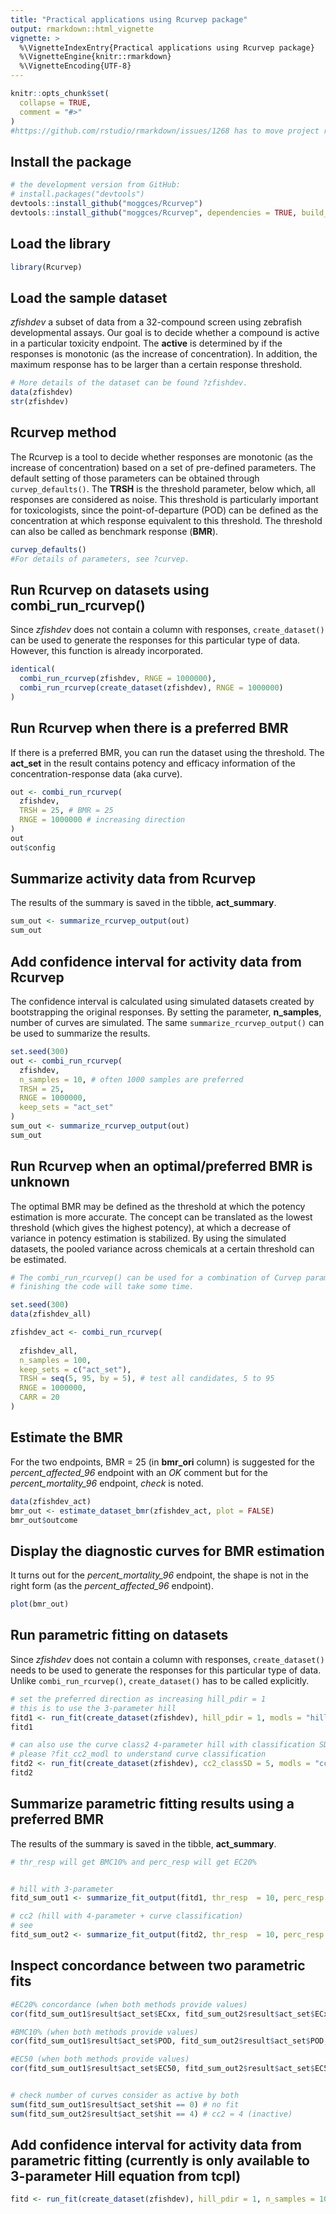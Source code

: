 ```yaml
---
title: "Practical applications using Rcurvep package"
output: rmarkdown::html_vignette
vignette: >
  %\VignetteIndexEntry{Practical applications using Rcurvep package}
  %\VignetteEngine{knitr::rmarkdown}
  %\VignetteEncoding{UTF-8}
---
```


```r
knitr::opts_chunk$set(
  collapse = TRUE,
  comment = "#>"
)
#https://github.com/rstudio/rmarkdown/issues/1268 has to move project rmd_knit_tem
```

## Install the package

```r
# the development version from GitHub:
# install.packages("devtools")
devtools::install_github("moggces/Rcurvep")
devtools::install_github("moggces/Rcurvep", dependencies = TRUE, build_vignettes = TRUE)
```


## Load the library


```r
library(Rcurvep)
```

## Load the sample dataset

*zfishdev* a subset of data from a 32-compound screen using zebrafish developmental assays. 
Our goal is to decide whether a compound is active in a particular toxicity endpoint. 
The **active** is determined by if the responses is monotonic (as the increase of concentration). In addition, the maximum response has to be larger than a certain response threshold. 

```r
# More details of the dataset can be found ?zfishdev.
data(zfishdev) 
str(zfishdev)
```

## Rcurvep method

The Rcurvep is a tool to decide whether responses are monotonic (as the increase of concentration) based on a set of pre-defined parameters. The default setting of those parameters can be obtained through `curvep_defaults()`. 
The **TRSH** is the threshold parameter, below which, all responses are considered as noise. This threshold is particularly important for toxicologists, since the point-of-departure (POD) can be defined as the concentration at which response equivalent to this threshold. The threshold can also be called as benchmark response (**BMR**).


```r
curvep_defaults()
#For details of parameters, see ?curvep.

```

## Run Rcurvep on datasets using combi_run_rcurvep()

Since *zfishdev* does not contain a column with responses, `create_dataset()` can be used to generate the responses for this particular type of data. However, this function is already incorporated.

```r
identical(
  combi_run_rcurvep(zfishdev, RNGE = 1000000),
  combi_run_rcurvep(create_dataset(zfishdev), RNGE = 1000000)
)
```

## Run Rcurvep when there is a preferred BMR

If there is a preferred BMR, you can run the dataset using the threshold. The **act_set** in the result contains potency and efficacy information of the concentration-response data (aka curve). 

```r
out <- combi_run_rcurvep(
  zfishdev,
  TRSH = 25, # BMR = 25
  RNGE = 1000000 # increasing direction
)
out
out$config
```


## Summarize activity data from Rcurvep

The results of the summary is saved in the tibble, **act_summary**.

```r
sum_out <- summarize_rcurvep_output(out)
sum_out
```

## Add confidence interval for activity data from Rcurvep

The confidence interval is calculated using simulated datasets created by bootstrapping the original responses. By setting the parameter, **n_samples**, number of curves are simulated. The same `summarize_rcurvep_output()` can be used to summarize the results. 

```r
set.seed(300)
out <- combi_run_rcurvep(
  zfishdev,
  n_samples = 10, # often 1000 samples are preferred
  TRSH = 25,
  RNGE = 1000000,
  keep_sets = "act_set"
)
sum_out <- summarize_rcurvep_output(out)
sum_out
```


## Run Rcurvep when an optimal/preferred BMR is unknown

The optimal BMR may be defined as the threshold at which the potency estimation is more accurate. The concept can be translated as the lowest threshold (which gives the highest potency), at which a decrease of variance in potency estimation is stabilized. 
By using the simulated datasets, the pooled variance across chemicals at a certain threshold can be estimated. 


```r
# The combi_run_rcurvep() can be used for a combination of Curvep parameters. 
# finishing the code will take some time. 

set.seed(300)
data(zfishdev_all)

zfishdev_act <- combi_run_rcurvep(
  
  zfishdev_all, 
  n_samples = 100, 
  keep_sets = c("act_set"),
  TRSH = seq(5, 95, by = 5), # test all candidates, 5 to 95
  RNGE = 1000000, 
  CARR = 20
)

```

## Estimate the BMR

For the two endpoints, BMR = 25 (in **bmr_ori** column) is suggested for the *percent_affected_96* endpoint with an *OK* comment but for the *percent_mortality_96* endpoint, *check* is noted. 

```r
data(zfishdev_act)
bmr_out <- estimate_dataset_bmr(zfishdev_act, plot = FALSE)
bmr_out$outcome
```

## Display the diagnostic curves for BMR estimation

It turns out for the *percent_mortality_96* endpoint, the shape is not in the right form (as the *percent_affected_96* endpoint). 

```r
plot(bmr_out)
```

## Run parametric fitting on datasets

Since *zfishdev* does not contain a column with responses, `create_dataset()` needs to be used to generate the responses for this particular type of data. Unlike `combi_run_rcurvep()`, `create_dataset()` has to be called explicitly. 

```r
# set the preferred direction as increasing hill_pdir = 1
# this is to use the 3-parameter hill 
fitd1 <- run_fit(create_dataset(zfishdev), hill_pdir = 1, modls = "hill")
fitd1

# can also use the curve class2 4-parameter hill with classification SD as 5% 
# please ?fit_cc2_modl to understand curve classification
fitd2 <- run_fit(create_dataset(zfishdev), cc2_classSD = 5, modls = "cc2")
fitd2 
```

## Summarize parametric fitting results using a preferred BMR

The results of the summary is saved in the tibble, **act_summary**.


```r

# thr_resp will get BMC10% and perc_resp will get EC20%


# hill with 3-parameter 
fitd_sum_out1 <- summarize_fit_output(fitd1, thr_resp  = 10, perc_resp = 20, extract_only = TRUE)

# cc2 (hill with 4-parameter + curve classification)
# see 
fitd_sum_out2 <- summarize_fit_output(fitd2, thr_resp  = 10, perc_resp = 20, extract_only = TRUE)

```

## Inspect concordance between two parametric fits

```r
#EC20% concordance (when both methods provide values)
cor(fitd_sum_out1$result$act_set$ECxx, fitd_sum_out2$result$act_set$ECxx, use = "pairwise.complete.obs")

#BMC10% (when both methods provide values)
cor(fitd_sum_out1$result$act_set$POD, fitd_sum_out2$result$act_set$POD, use = "pairwise.complete.obs")

#EC50 (when both methods provide values)
cor(fitd_sum_out1$result$act_set$EC50, fitd_sum_out2$result$act_set$EC50, use = "pairwise.complete.obs")


# check number of curves consider as active by both
sum(fitd_sum_out1$result$act_set$hit == 0) # no fit
sum(fitd_sum_out2$result$act_set$hit == 4) # cc2 = 4 (inactive)

```


## Add confidence interval for activity data from parametric fitting (currently is only available to 3-parameter Hill equation from tcpl)


```r
fitd <- run_fit(create_dataset(zfishdev), hill_pdir = 1, n_samples = 10, modls = "hill")
```



